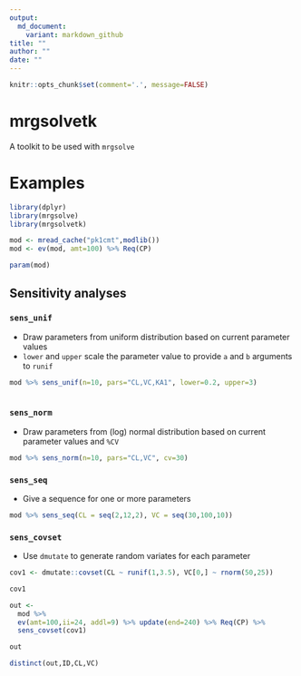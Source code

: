 ```yaml
---
output:
  md_document:
    variant: markdown_github
title: ""
author: ""
date: ""
---
```

```r
knitr::opts_chunk$set(comment='.', message=FALSE)
```



# mrgsolvetk
A toolkit to be used with `mrgsolve`


# Examples
```r
library(dplyr)
library(mrgsolve)
library(mrgsolvetk)

mod <- mread_cache("pk1cmt",modlib())
mod <- ev(mod, amt=100) %>% Req(CP)

param(mod)
```



## Sensitivity analyses

### `sens_unif`

- Draw parameters from uniform distribution based on current parameter values
- `lower` and `upper` scale the parameter value to provide `a` and `b` arguments to `runif`

```r
mod %>% sens_unif(n=10, pars="CL,VC,KA1", lower=0.2, upper=3)
  
```

### `sens_norm`

- Draw parameters from (log) normal distribution based on current parameter values and `%CV`

```r
mod %>% sens_norm(n=10, pars="CL,VC", cv=30)
```

### `sens_seq`

- Give a sequence for one or more parameters

```r
mod %>% sens_seq(CL = seq(2,12,2), VC = seq(30,100,10))
```


### `sens_covset`

- Use `dmutate` to generate random variates for each parameter 

```r
cov1 <- dmutate::covset(CL ~ runif(1,3.5), VC[0,] ~ rnorm(50,25))

cov1
```

```r
out <- 
  mod %>% 
  ev(amt=100,ii=24, addl=9) %>% update(end=240) %>% Req(CP) %>%
  sens_covset(cov1) 
```

```r
out

distinct(out,ID,CL,VC)
```






